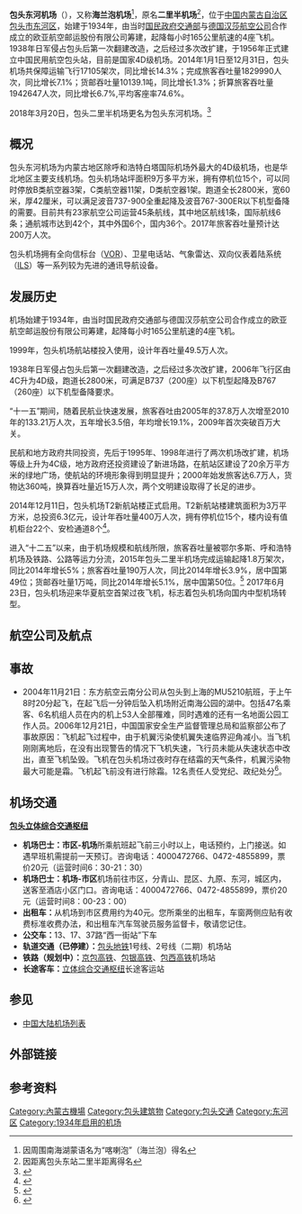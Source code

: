 {{refimprove|time=2018-07-26T12:04:07+00:00}}
{{Infobox airport
| name                   = 包头东河机场
| nativename             = <small>{{lang|en|Baotou Donghe Airport}}</small>
| image                  = 
| image-width            = 250
| image2                 = 
| type                   = 民用
| owner-oper             = 内蒙古自治区民航机场集团有限责任公司包头机场分公司
| city-served            = {{CHN}}[[内蒙古|内蒙古]][[包头|包头]]
| location               = [[包头市|包头市]][[东河区|东河区]]
| opened                 = {{start date|1956}}
| distance_to_city       = 2.3公里
| elevation-m            = 1012.2
| IATA                   = BAV
| ICAO                   = ZBOW
| coordinates            = {{coord|40|33|35|N|109|59|48|E|type:airport|display=title,inline}}
| pushpin_map            = China Inner Mongolia
| pushpin_mapsize        = 270
| pushpin_map_caption    = 机场在内蒙古的位置
| pushpin_mark           = Airplane_silhouette.svg
| pushpin_marksize       = 10
| pushpin_label          = '''BAV'''
| pushpin_label_position = right
| r1-number              = 13/31
| r1-length-f            = 9186
| r1-length-m            = 2800
| r1-surface             = 沥青
| stat-year              = 2015
| stat1-header           = 旅客吞吐量（人）
| stat1-data             = 1,901,305
| stat2-header           = 货邮吞吐量（吨）
| stat2-data             = 10,758.4
| stat3-header           = 起降架次（次）
| stat3-data             = 17,954
}}
'''包头东河机场'''（{{airport codes|BAV|ZBOW}}），又称'''海兰泡机场'''<ref>因周围南海湖蒙语名为“喀喇泡”（海兰泡）得名</ref>，原名'''二里半机场'''<ref>因距离包头东站二里半距离得名</ref>，位于[[中国|中国]][[内蒙古自治区|内蒙古自治区]][[包头市|包头市]][[东河区|东河区]]，始建于1934年，由当时[[中华民国交通部|国民政府交通部]]与[[德国汉莎航空公司|德国汉莎航空公司]]合作成立的欧亚航空邮运股份有限公司筹建，起降每小时165公里航速的4座飞机。1938年日军侵占包头后第一次翻建改造，之后经过多次改扩建，于1956年正式建立中国民用航空包头站，目前是国家4D级机场。2014年1月1日至12月31日，包头机场共保障运输飞行17105架次，同比增长14.3%；完成旅客吞吐量1829990人次，同比增长7.1%；货邮吞吐量10139.1吨，同比增长1.3%；折算旅客吞吐量1942647人次，同比增长6.7%,平均客座率74.6%。

2018年3月20日，包头二里半机场更名为包头东河机场。<ref>{{cite web|url=http://news.ifeng.com/a/20180320/56898180_0.shtml|title=包头二里半机场正式更名为“包头东河机场”|publisher=[[凤凰网|凤凰网]]|work=民航资源网|date=2018-03-20|access-date=2018-07-26|archive-date=2019-07-24|archive-url=https://web.archive.org/web/20190724000723/http://news.ifeng.com/a/20180320/56898180_0.shtml|dead-url=no}}</ref>

== 概况 ==

包头东河机场为内蒙古地区除呼和浩特白塔国际机场外最大的4D级机场，也是华北地区主要支线机场。包头机场站坪面积9万多平方米，拥有停机位15个，可以同时停放B类航空器3架，C类航空器11架，D类航空器1架。跑道全长2800米，宽60米，厚42厘米，可以满足波音737-900全重起降及波音767-300ER以下机型备降的需要。目前共有23家航空公司运营45条航线，其中地区航线1条，国际航线6条；通航城市达到42个，其中外国6个，国内36个。2017年旅客吞吐量预计达200万人次。

包头机场拥有全向信标台（[[VOR|VOR]]）、卫星电话站、气象雷达、双向仪表着陆系统（[[ILS|ILS]]）等一系列较为先进的通讯导航设备。

== 发展历史 ==

机场始建于1934年，由当时国民政府交通部与德国汉莎航空公司合作成立的欧亚航空邮运股份有限公司筹建，起降每小时165公里航速的4座飞机。

1999年，包头机场航站楼投入使用，设计年吞吐量49.5万人次。

1938年日军侵占包头后第一次翻建改造，之后经过多次改扩建，2006年飞行区由4C升为4D级，跑道长2800米，可满足B737（200座）以下机型起降及B767（260座）以下机型备降要求。

“十一五”期间，随着民航业快速发展，旅客吞吐由2005年的37.8万人次增至2010年的133.21万人次，五年增长3.5倍，年均增长19.1%，2009年首次突破百万大关。

民航和地方政府共同投资，先后于1995年、1998年进行了两次机场改扩建，机场等级上升为4C级，地方政府还投资建设了新进场路，在航站区建设了20余万平方米的绿地广场，使航站的环境形象得到明显提升；2000年始发旅客达6.7万人，货物达360吨，换算吞吐量近15万人次，两个文明建设取得了长足的进步。

2014年12月11日，包头机场T2新航站楼正式启用。T2新航站楼建筑面积为3万平方米，总投资6.3亿元，设计年吞吐量400万人次，拥有停机位15个，楼内设有值机柜台22个、安检通道8个<ref>{{Cite web |url=http://news.carnoc.com/list/301/301548.html |title=包头机场新航站楼启用 设计年吞吐量400万人次 |access-date=2014-12-14 |archive-date=2019-07-19 |archive-url=https://web.archive.org/web/20190719014833/http://news.carnoc.com/list/301/301548.html |dead-url=no }}</ref>。

进入“十二五”以来，由于机场规模和航线所限，旅客吞吐量被鄂尔多斯、呼和浩特机场及铁路、公路等运力分流，2015年包头二里半机场完成运输起降1.8万架次，同比2014年增长5%；旅客吞吐量190万人次，同比2014年增长3.9%，居中国第49位；货邮吞吐量1万吨，同比2014年增长5.1%，居中国第50位。<ref>{{Cite news|url=http://mp.weixin.qq.com/s?__biz=MjM5MDIwMDA5MQ==&mid=201096379&idx=1&sn=5614004a48aa5c3f0d7b7a4e990311c2&scene=2&from=timeline&isappinstalled=0#rd|title=包头机场搬迁前期工作取得重大突破|last=牛|first=牛|date=2014-09-09|work=包头日报|accessdate=2014-09-09}}</ref> 2017年6月23日，包头机场迎来华夏航空首架过夜飞机，标志着包头机场向国内中型机场转型。

== 航空公司及航点 ==
{{Airport-dest-list
| {{flagicon|PRC}} [[幸福航空|幸福航空]]（JR）| [[阿拉善左旗巴彦浩特机场|阿拉善左旗]]、[[天津滨海国际机场|天津]]、[[榆林榆陽機場|榆林]]、[[乌海机场|乌海]]
| {{flagicon|PRC}} [[中国国际航空|中国国际航空]]（CA）| [[北京首都国际机场|北京/首都]]
| {{flagicon|PRC}} [[首都航空|首都航空]]（JD）| [[北京首都国际机场|北京/首都]]、[[鄭州新鄭國際機場|鄭州]]、[[三亞鳳凰國際機場|三亞]]（經鄭州）
| {{flagicon|PRC}} [[中国联合航空|中国联合航空]]（KN）| [[北京大興國際机场|北京/大興]]、[[寧波櫟社國際機場|寧波]]（經北京/大興）
| {{flagicon|PRC}} [[海南航空|海南航空]]（HU）| [[北京首都国际机场|北京/首都]]、[[大连周水子国际机场|大连]]、[[兰州中川国际机场|兰州]]、[[南昌昌北国际机场|南昌]]、[[石家庄正定国际机场|石家庄]]、[[海口美兰国际机场|海口]]、[[杭州萧山国际机场|杭州]]（经石家庄）
| {{flagicon|PRC}} [[华夏航空|华夏航空]]（G5）| [[重庆江北国际机场|重庆]]、[[大连周水子国际机场|大连]]、[[天津滨海国际机场|天津]]、[[郑州新郑国际机场|郑州]]、[[贵阳龙洞堡国际机场|贵阳]]、[[南昌昌北国际机场|南昌]]（經停[[太原武宿国际机场|太原]]）
| {{flagicon|PRC}} [[中国东方航空|中国东方航空]]（MU）| [[南京禄口国际机场|南京]]、[[西安咸阳国际机场|西安]]、[[廈門高崎國際機場|廈門]]（經南京）
| {{flagicon|PRC}} [[山東航空|山東航空]]（SC）| [[太原武宿国际机场|太原]]、[[厦门高崎国际机场|厦门]]
| {{flagicon|PRC}} [[深圳航空|深圳航空]]（ZH）| [[廣州白雲國際機場|廣州]]、[[深圳寶安國際機場|深圳]]
| {{flagicon|PRC}} [[东海航空|东海航空]]（DZ）| [[鄭州新鄭國際機場|鄭州]]、[[深圳宝安國際機場|深圳]]（經鄭州）
| {{flagicon|PRC}} [[上海航空|上海航空]]（FM）| [[上海浦东国际机场|上海/浦东]]
| {{flagicon|PRC}} [[吉祥航空|吉祥航空]]（HO）| [[上海浦东国际机场|上海/浦东]]、[[乌兰察布集宁机场|乌兰察布]]
| {{flagicon|PRC}} [[中国南方航空|中国南方航空]]（CZ）| [[沈阳桃仙国际机场|沈阳]]、[[乌鲁木齐地窝堡国际机场|乌鲁木齐]]
| {{flagicon|PRC}} [[桂林航空|桂林航空]]（GT）| [[桂林兩江國際機場|桂林]]
| {{flagicon|PRC}} [[厦门航空|厦门航空]]（MF）| [[长沙黄花国际机场|长沙]]、[[福州长乐国际机场|福州]]（经长沙）
| {{flagicon|PRC}} [[重慶航空|重慶航空]]（OQ）| [[南京祿口國際機場|南京]]
| {{flagicon|Cambodia}} [[柬埔寨JC国际航空|柬埔寨JC国际航空]]（QD）| [[金邊國際機場|金邊]]
}}

== 事故 ==
{{main article|中国东方航空5210号班机空难}}

* 2004年11月21日：东方航空云南分公司从包头到上海的MU5210航班，于上午8时20分起飞，在起飞后一分钟后坠入机场附近南海公园的湖中。包括47名乘客、6名机组人员在内的机上53人全部罹难，同时遇难的还有一名地面公园工作人员。2006年12月21日，中国国家安全生产监督管理总局和监察部公布了事故原因：飞机起飞过程中，由于机翼污染使机翼失速临界迎角减小。当飞机刚刚离地后，在没有出现警告的情况下飞机失速，飞行员未能从失速状态中改出，直至飞机坠毁。飞机在包头机场过夜时存在结霜的天气条件，机翼污染物最大可能是霜。飞机起飞前没有进行除霜。12名责任人受党纪、政纪处分<ref>{{zh-cn}}{{cite web |url=http://news.sina.com.cn/z/ceairbaotou/index.shtml |title=东航小型客机在包头坠毁 |publisher=新浪网 |date= |accessdate=2009年10月6日 |archive-date=2013年5月22日 |archive-url=https://web.archive.org/web/20130522011206/http://news.sina.com.cn/z/ceairbaotou/index.shtml |dead-url=no }}</ref>。

== 机场交通 ==

'''[[包头立体综合交通枢纽|包头立体综合交通枢纽]]'''

* '''机场巴士：市区-机场'''所乘航班起飞前三小时以上，电话预约，上门接送。如遇早班机需提前一天预订。咨询电话：4000472766、0472-4855899，票价20元（运营时间6：30-21：30）
* '''机场巴士：机场-市区'''机场前往市区，分青山、昆区、九原、东河，城区内，送客至酒店小区门口。咨询电话：4000472766、0472-4855899，票价20元（运营时间8：00-23：00）
* '''出租车：'''从机场到市区费用约为40元。您所乘坐的出租车，车窗两侧应贴有收费标准收费办法，和出租车汽车驾驶员服务监督卡，敬请您记住。
* '''公交车：'''13、17、37路“西一街站”下车
* '''轨道交通（已停建）：'''[[包头轨道交通|包头地铁]]1号线、2号线（二期）机场站
* '''铁路（规划中）：'''[[京包高铁|京包高铁]]、[[包银高铁|包银高铁]]、[[包西高铁|包西高铁]]机场站
* '''长途客车：'''[[包头立体综合交通枢纽|立体综合交通枢纽]]长途客运站

== 参见 ==

* [[中国大陆机场列表|中国大陆机场列表]]

== 外部链接 ==

== 参考资料 ==
{{reflist}}

{{中华人民共和国机场}}

[[Category:內蒙古機場|Category:內蒙古機場]]
[[Category:包头建筑物|Category:包头建筑物]]
[[Category:包头交通|Category:包头交通]]
[[Category:东河区|Category:东河区]]
[[Category:1934年启用的机场|Category:1934年启用的机场]]